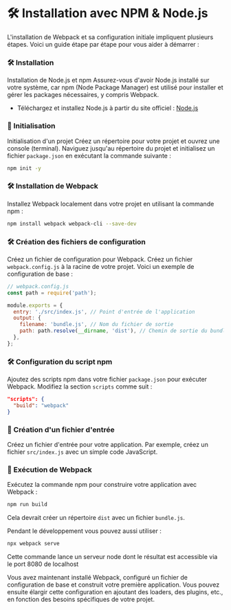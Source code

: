 
# 🛠️ Installation avec NPM & Node.js

L'installation de Webpack et sa configuration initiale impliquent plusieurs étapes. Voici un guide étape par étape pour vous aider à démarrer :
<Steps>
### 🛠️ Installation
Installation de Node.js et npm
Assurez-vous d'avoir Node.js installé sur votre système, car npm (Node Package Manager) est utilisé pour installer et gérer les packages nécessaires, y compris Webpack.

- Téléchargez et installez Node.js à partir du site officiel : [Node.js](https://nodejs.org/)

### 🧩 Initialisation
Initialisation d'un projet
Créez un répertoire pour votre projet et ouvrez une console (terminal). Naviguez jusqu'au répertoire du projet et initialisez un fichier `package.json` en exécutant la commande suivante :

```bash copy
npm init -y
```

### 🛠️ Installation de Webpack
Installez Webpack localement dans votre projet en utilisant la commande npm :

```bash copy
npm install webpack webpack-cli --save-dev
```

### 🛠️ Création des fichiers de configuration
Créez un fichier de configuration pour Webpack. Créez un fichier `webpack.config.js` à la racine de votre projet. Voici un exemple de configuration de base :

```javascript copy
// webpack.config.js
const path = require('path');

module.exports = {
  entry: './src/index.js', // Point d'entrée de l'application
  output: {
    filename: 'bundle.js', // Nom du fichier de sortie
    path: path.resolve(__dirname, 'dist'), // Chemin de sortie du bundle
  },
};
```

### 🛠️ Configuration du script npm
Ajoutez des scripts npm dans votre fichier `package.json` pour exécuter Webpack. Modifiez la section `scripts` comme suit :

```json copy
"scripts": {
  "build": "webpack"
}
```

### 🧩 Création d'un fichier d'entrée
Créez un fichier d'entrée pour votre application. Par exemple, créez un fichier `src/index.js` avec un simple code JavaScript.

### 🧩 Exécution de Webpack
Exécutez la commande npm pour construire votre application avec Webpack :

```bash copy
npm run build
```
Cela devrait créer un répertoire `dist` avec un fichier `bundle.js`.

Pendant le développement vous pouvez aussi utiliser : 
```bash copy
npx webpack serve
```
Cette commande lance un serveur node dont le résultat est accessible via le port 8080 de localhost

</Steps>
Vous avez maintenant installé Webpack, configuré un fichier de configuration de base et construit votre première application. Vous pouvez ensuite élargir cette configuration en ajoutant des loaders, des plugins, etc., en fonction des besoins spécifiques de votre projet.